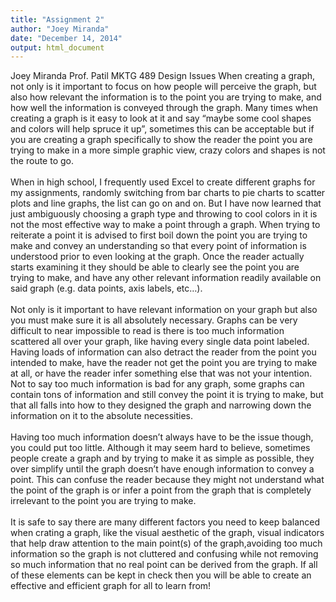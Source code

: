 ```yaml
---
title: "Assignment 2"
author: "Joey Miranda"
date: "December 14, 2014"
output: html_document
---
```

Joey Miranda
Prof. Patil
MKTG 489
Design Issues
  When creating a graph, not only is it important to focus on how people will perceive the graph, but also how relevant the information is to the point you are trying to make, and how well the information is conveyed through the graph. Many times when creating a graph is it easy to look at it and say “maybe some cool shapes and colors will help spruce it up”, sometimes this can be acceptable but if you are creating a graph specifically to show the reader the point you are trying to make in a more simple graphic view, crazy colors and shapes is not the route to go.
<br>  
	When in high school, I frequently used Excel to create different graphs for my assignments, randomly switching from bar charts to pie charts to scatter plots and line graphs, the list can go on and on. But I have now learned that just ambiguously choosing a graph type and throwing to cool colors in it is not the most effective way to make a point through a graph. When trying to reiterate a point it is advised to first boil down the point you are trying to make and convey an understanding so that every point of information is understood prior to even looking at the graph. Once the reader actually starts examining it they should be able to clearly see the point you are trying to make, and have any other relevant information readily available on said graph (e.g. data points, axis labels, etc…).
<br>  
  Not only is it important to have relevant information on your graph but also you must make sure it is all absolutely necessary. Graphs can be very difficult to near impossible to read is there is too much information scattered all over your graph, like having every single data point labeled. Having loads of information can also detract the reader from the point you intended to make, have the reader not get the point you are trying to make at all, or have the reader infer something else that was not your intention. Not to say too much information is bad for any graph, some graphs can contain tons of information and still convey the point it is trying to make, but that all falls into how to they designed the graph and narrowing down the information on it to the absolute necessities.
<br>  
  Having too much information doesn’t always have to be the issue though, you could put too little. Although it may seem hard to believe, sometimes people create a graph and by trying to make it as simple as possible, they over simplify until the graph doesn’t have enough information to convey a point. This can confuse the reader because they might not understand what the point of the graph is or infer a point from the graph that is completely irrelevant to the point you are trying to make.
<br>  
  It is safe to say there are many different factors you need to keep balanced when crating a graph, like the visual aesthetic of the graph, visual indicators that help draw attention to the main point(s) of the graph,avoiding too much information so the graph is not cluttered and confusing while not removing so much information that no real point can be derived from the graph. If all of these elements can be kept in check then you will be able to create an effective and efficient graph for all to learn from!
